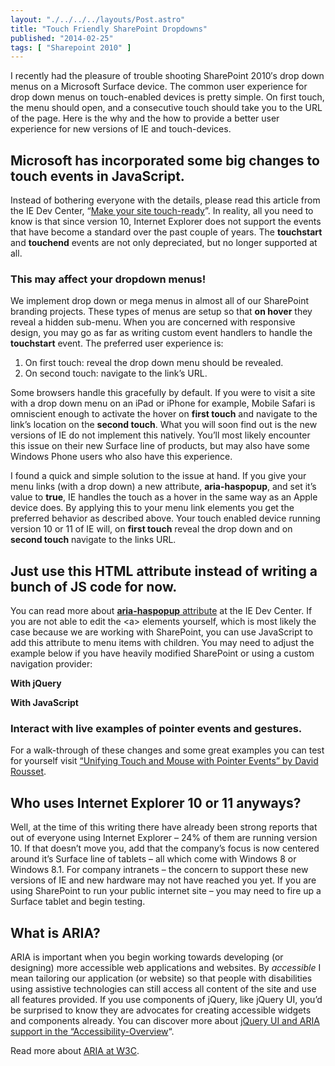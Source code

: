 ```yaml
---
layout: "./../../../layouts/Post.astro"
title: "Touch Friendly SharePoint Dropdowns"
published: "2014-02-25"
tags: [ "Sharepoint 2010" ]
---
```


I recently had the pleasure of trouble shooting SharePoint 2010′s drop down menus on a Microsoft Surface device. The common user experience for drop down menus on touch-enabled devices is pretty simple. On first touch, the menu should open, and a consecutive touch should take you to the URL of the page. Here is the why and the how to provide a better user experience for new versions of IE and touch-devices.

## Microsoft has incorporated some big changes to touch events in JavaScript.

Instead of bothering everyone with the details, please read this article from the IE Dev Center, “<a href="http://msdn.microsoft.com/en-us/library/ie/jj583807(v=vs.85).aspx">Make your site touch-ready</a>”. In reality, all you need to know is that since version 10, Internet Explorer does not support the events that have become a standard over the past couple of years. The **touchstart** and **touchend** events are not only depreciated, but no longer supported at all.

### This may affect your dropdown menus!

We implement drop down or mega menus in almost all of our SharePoint branding projects. These types of menus are setup so that **on hover** they reveal a hidden sub-menu. When you are concerned with responsive design, you may go as far as writing custom event handlers to handle the **touchstart** event. The preferred user experience is:

1. On first touch: reveal the drop down menu should be revealed.
1. On second touch: navigate to the link’s URL.

Some browsers handle this gracefully by default. If you were to visit a site with a drop down menu on an iPad or iPhone for example, Mobile Safari is omniscient enough to activate the hover on **first touch** and navigate to the link’s location on the **second touch**. What you will soon find out is the new versions of IE do not implement this natively. You’ll most likely encounter this issue on their new Surface line of products, but may also have some Windows Phone users who also have this experience.

I found a quick and simple solution to the issue at hand. If you give your menu links (with a drop down) a new attribute, **aria-haspopup**, and set it’s value to **true**, IE handles the touch as a hover in the same way as an Apple device does. By applying this to your menu link elements you get the preferred behavior as described above. Your touch enabled device running version 10 or 11 of IE will, on **first touch** reveal the drop down and on **second touch** navigate to the links URL.

## Just use this HTML attribute instead of writing a bunch of JS code for now.

You can read more about <a href="http://msdn.microsoft.com/en-us/library/ie/jj152135(v=vs.85).aspx">**aria-haspopup** attribute</a> at the IE Dev Center. If you are not able to edit the &lt;a&gt; elements yourself, which is most likely the case because we are working with SharePoint, you can use JavaScript to add this attribute to menu items with children. You may need to adjust the example below if you have heavily modified SharePoint or using a custom navigation provider:

**With jQuery**

<Gist id="b150a839727d8372b45ddda026dbc4d2" file="With jQuery.js" />

**With JavaScript**

<Gist id="b150a839727d8372b45ddda026dbc4d2" file="With JavaScript.js" />

### Interact with live examples of pointer events and gestures.

For a walk-through of these changes and some great examples you can test for yourself visit <a href="http://www.sitepoint.com/unifying-touch-and-mouse-with-pointer-events/">“Unifying Touch and Mouse with Pointer Events” by David Rousset</a>.

## Who uses Internet Explorer 10 or 11 anyways?

Well, at the time of this writing there have already been strong reports that out of everyone using Internet Explorer – 24% of them are running version 10. If that doesn’t move you, add that the company’s focus is now centered around it’s Surface line of tablets – all which come with Windows 8 or Windows 8.1. For company intranets – the concern to support these new versions of IE and new hardware may not have reached you yet. If you are using SharePoint to run your public internet site – you may need to fire up a Surface tablet and begin testing.

## What is ARIA?

ARIA is important when you begin working towards developing (or designing) more accessible web applications and websites. By *accessible* I mean tailoring our application (or website) so that people with disabilities using assistive technologies can still access all content of the site and use all features provided. If you use components of jQuery, like jQuery UI, you’d be surprised to know they are advocates for creating accessible widgets and components already. You can discover more about <a href="http://wiki.jqueryui.com/w/page/43766322/Accessibility-Overview">jQuery UI and ARIA support in the “Accessibility-Overview</a>“.

Read more about <a href="http://www.w3.org/WAI/PF/aria/">ARIA at W3C</a>.